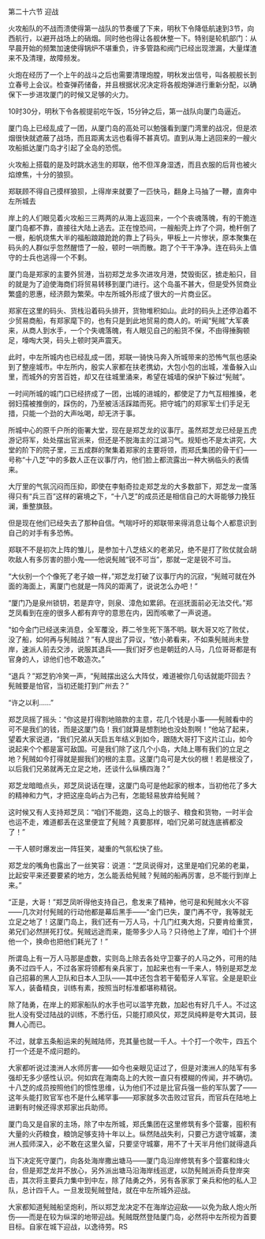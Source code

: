 

第二十六节 迎战

火攻船队的不战而溃使得第一战队的节奏缓了下来，明秋下令降低航速到3节，向西航行，以避开战场上的硝烟。同时他也得让各舰休整一下。特别是轮机部门：从早晨开始的频繁加速使得锅炉不堪重负，许多管路和阀门已经出现泄漏，大量煤渣来不及清理，故障频发。

火炮在经历了一个上午的战斗之后也需要清理炮膛，明秋发出信号，叫各舰舰长到立春号上会议。检查弹药储备，并且根据状况决定将各舰炮弹进行重新分配，以确保下一步进攻厦门的时候又足够的火力。

10时30分，明秋下令各舰提前吃午饭，15分钟之后，第一战队向厦门岛逼近。

厦门岛上已经乱成了一团，从厦门岛的高处可以勉强看到厦门湾里的战况，但是浓烟很快就遮蔽了战场，而且距离太远也看得不甚真切。直到从海上逃回来的一艘火攻船抵达厦门岛才引起了全岛的恐慌。

火攻船上搭载的是及时跳水逃生的郑联，他不但浑身湿透，而且衣服的后背也被火焰燎焦，十分的狼狈。

郑联顾不得自己摸样狼狈，上得岸来就要了一匹快马，翻身上马抽了一鞭，直奔中左所城去

岸上的人们眼见着火攻船三三两两的从海上返回来，一个个丧魂落魄，有的干脆连厦门岛都不靠，直接往大陆上逃去。正在惶恐间，一艘船壳上炸了个洞，桅杆倒了一根，船帆烧焦大半的福船踉踉跄跄的靠上了码头，甲板上一片惨状，原本聚集在码头的人群似乎忽然醒悟了一般，顿时一哄而散。跑了个干干净净。连在码头上值守的士兵也逃得一个不剩。

厦门岛是郑家的主要外贸港，当初郑芝龙多次进攻月港，焚毁街区，掳走船只，目的就是为了迫使海商们将贸易转移到厦门进行。这个岛虽不甚大，但是受外贸商业繁盛的恩惠，经济颇为繁荣。中左所城外形成了很大的一片商业区。

郑家在这里的码头、货栈沿着码头排开，货物堆积如山。此时的码头上还停泊着不少贸易商船，有郑家麾下的，也有只是到此地贸易的商人的。听闻“髡贼”大军袭来，从商人到水手，一个个失魂落魄，有人眼见自己的船货不保，不由得捶胸顿足，嚎啕大哭，码头上顿时哭声震天。

此时，中左所城内也已经乱成一团，郑联一骑快马奔入所城带来的恐怖气氛也感染到了整座城市。中左所内，殷实人家都在扶老携幼，大包小包的出城，准备躲入山里，而城外的穷苦百姓，却又在往城里涌来，希望在城墙的保护下躲过“髡贼”。

一时间所城的城门口已经挤成了一团，出城的进城的，都使足了力气互相推搡，老弱妇孺被推倒的，踩伤的，乃至被活活踩踏而死。把守城门的郑家军士们手足无措，只能一个劲的大声吆喝，却无济于事。

所城中心的原千户所的衙署大堂，现在是郑芝龙的议事厅。虽然郑芝龙已经是五虎游记将军，处处摆出官派来，但还是不脱海主的江湖习气。规矩也不是太讲究，大堂的阶下的院子里，三五成群的聚集着郑家的主要将领，而郑氏集团的骨干们――号称“十八芝”中的多数人正在议事厅内，他们脸上都流露出一种大祸临头的表情来。

大厅里的气氛沉闷而压抑，即使在李魁奇拉走郑芝龙的大多数部下，郑芝龙一度落得只有“兵三百”这样的窘境之下，“十八芝”的成员还是相信自己的大哥能够力挽狂澜，重整旗鼓。

但是现在他们已经失去了那种自信。气喘吁吁的郑联带来得消息让每个人都意识到自己的对手有多恐怖。

郑联不不是初次上阵的雏儿，是参加十八芝结义的老弟兄，绝不是打了败仗就会胡吹敌人有多厉害的胆小鬼――他说髡贼“锐不可当”，那就一定是锐不可当。

“大伙别一个个像死了老子娘一样，”郑芝龙打破了议事厅内的沉寂，“髡贼可就在外面的海面上，离厦门也就是一阵风的距离了，说说怎么办吧！”

“厦门乃是泉州锁钥，若是弃守，则泉、漳危如累卵。在巡抚面前必无法交代。”郑芝凤看到在座的很多人都有弃守的意思在内，因而咳嗽了一声说道。

“如今金门已经送来消息，全军覆没，莽二爷生死下落不明。联大哥又吃了败仗，没了船，如何再与髡贼战？”有人提出了异议，“依小弟看来，不如乘髡贼尚未登岸，速派人前去交涉，说服其退兵――我们好歹也是朝廷的人马，几位哥哥都是有官身的人，谅他们也不敢造次。”

“退兵？”郑芝豹冷笑一声，“髡贼摆出这么大阵仗，难道被你几句话就能吓回去？髡贼要是怕官，当初还能打到广州去？”

“许之以利……”

郑芝凤摇了摇头：“你这是打得割地赔款的主意，花几个钱是小事――髡贼看中的可不是我们的钱，而是这厦门岛！我们就算是想割地也没处割啊！”他站了起来，望着大家说道，“我们兄弟从天启五年结义到如今，跟随大哥打下这片江山，如今说起来个个都是富可敌国。可是我们除了这几个小岛，大陆上哪有我们的立足之地？髡贼如今打得就是掘我们的根的主意。这厦门岛可是大伙的根！若是根没了，以后我们兄弟就再无立足之地，还谈什么纵横四海？”

郑芝龙暗暗点头，郑芝凤说话在理，这厦门岛可是他起家的根本，当初他花了多大的精神和力气，才把这座岛屿占为己有，怎能轻易放弃给髡贼？

这时候又有人支持郑芝凤：“咱们不能跑，这岛上的银子、粮食和货物，一时半会也运不走，难道都丢在这里便宜了髡贼？真要那样，咱们兄弟可就连底裤都没了！”

一干人顿时爆发出一阵狂笑，凝重的气氛松快了些。

郑芝龙的嘴角也露出了一丝笑容：说道：“芝凤说得对，这里是咱们兄弟的老巢，比起安平来还要要紧的地方，怎么能丢给髡贼？髡贼的船再厉害，总不能行到岸上来。”

“正是，大哥！”郑芝凤听得他支持自己，愈发来了精神，他可是和髡贼水火不容――几次对付髡贼的行动他都是幕后黑手――“金门已失，厦门再不守，我等就无立足之地了！这厦门岛上，我们还有一万人马，十几门红夷大炮，只要肯给重赏，弟兄们必然拼死打仗。髡贼远途而来，能带多少人马？只待他上了岸，咱们十个拼他一个，换命也把他们耗光了！”

所谓岛上有一万人马那是虚数，实则岛上除去各处守卫寨子的人马之外，可用的陆勇不过四千人，不过各家将领都有亲兵家丁，加起来也有一千来人，特别是郑芝龙自己招募的黑人卫队和日本人卫队――其中还包含若干葡萄牙人军官。全是是职业军人，装备精良，训练有素，按照当时标准都堪称精锐。

除了陆勇，在岸上的郑家船队的水手也可以滥竽充数，加起也有好几千人。不过这批人没有受过陆战的训练，不悉行伍，只能打顺风仗，郑芝凤纯粹是夸大其词，鼓舞人心而已。

不过，就拿五条船运来的髡贼陆师，充其量也就一千人。十个打一个吹牛，四五个打一个还是不成问题的。

大家都听说过澳洲人水师厉害――如今也亲眼见证过了，但是对澳洲人的陆军有多强却无多少感性认识。何如宾在海南岛上的大败一直只有模糊的传闻，并不确切。十八芝的成员按照他们的惯性思维，认为他们不过是比官兵强一些的军队罢了――这年头能打败官军也不是什么稀罕事――郑家就多次击败过官兵，而官兵在陆地上进剿有时候还得求郑家出兵助师。

厦门岛又是自家的主场，除了中左所城，郑氏集团在这里修筑有多个营寨，囤积有大量的火药粮食，粮饷足够支持十年以上。纵然陆战失利，只要己方退守城寨，澳洲人孤师深入，必不敢在这里久留，只要坚守城寨，用不了十天半月他们就得退兵

当下决定死守厦门，向各处海岸撒出塘马――厦门岛沿岸修筑有多个营寨和烽火台，但是郑芝龙并不放心，另外派出塘马沿海岸线巡逻，以防髡贼派奇兵登岸突击，其次将主要兵力集中到中左，除了陆勇之外，另有各家家丁亲兵和他的私人卫队，总计四千人。一旦发现髡贼登陆，就在中左所城外迎战。

大家都知道髡贼船坚炮利，所以郑芝龙决定不在海岸边迎敌――以免为敌人炮火所伤――而是在较为纵深的地带迎战。髡贼既然登陆厦门岛，必然将中左所视为首要目标。自家在城下迎战，以逸待劳。RS

